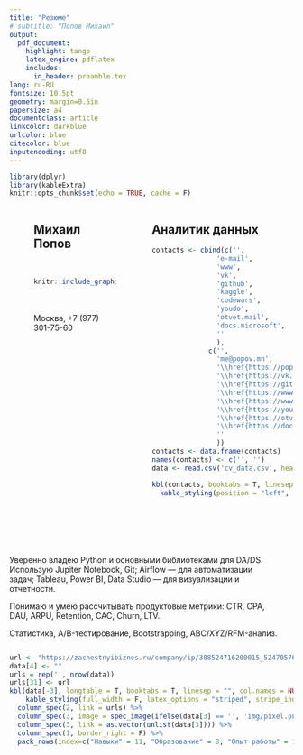 ```yaml
---
title: "Резюме"
# subtitle: "Попов Михаил"
output: 
  pdf_document:
    highlight: tango
    latex_engine: pdflatex
    includes:
      in_header: preamble.tex
lang: ru-RU
fontsize: 10.5pt
geometry: margin=0.5in
papersize: a4
documentclass: article
linkcolor: darkblue
urlcolor: blue
citecolor: blue
inputencoding: utf8
---
```


```r
library(dplyr)
library(kableExtra)
knitr::opts_chunk$set(echo = TRUE, cache = F)
```
:::: {.columns}
::: {.column width="5%" data-latex="{0.05\textwidth}"}
\ 
:::
::: {.column width="33%" data-latex="{0.33\textwidth}"}
## Михаил Попов
\
```r
knitr::include_graphics("img/circle_masked.png")
```
\
\
Москва,  +7 (977) 301-75-60
\
:::
::: {.column width="5%" data-latex="{0.05\textwidth}"}
\ 
:::
::: {.column width="57%" data-latex="{0.57\textwidth}"}
## Аналитик данных

```r
contacts <- cbind(c('',
                'e-mail',
                'www',
                'vk',
                'github',
                'kaggle',
                'codewars',
                'youdo',
                'otvet.mail',
                'docs.microsoft',
                ''
                ),
              c('',
                'me@popov.mn',
                '\\href{https://popov.mn/}{popov.mn}',
                '\\href{https://vk.com/kozlodoev}{kozlodoev}',
                '\\href{https://github.com/novayazarya}{novayazarya}',
                '\\href{https://www.kaggle.com/mikhailpopov}{mikhailpopov}',
                '\\href{https://www.codewars.com/users/novayazarya}{novayazarya}',
                '\\href{https://youdo.com/u8453842}{u8453842}',
                '\\href{https://otvet.mail.ru/profile/id269449239/answers/all/}{id269449239}',
                '\\href{https://docs.microsoft.com/ru-ru/users/mpopov/}{mpopov}',
                ''
                ))
contacts <- data.frame(contacts)
names(contacts) <- c('', '')
data <- read.csv('cv_data.csv', header = F, sep=';')
```

```r
kbl(contacts, booktabs = T, linesep = "", col.names = NULL, escape = F) %>%
  kable_styling(position = "left", font_size = 8.5)
```
:::
::::
## 
::: {.column width="5%" data-latex="{0.05\textwidth}"}
\ 
:::
::: {.column width="95%" data-latex="{0.95\textwidth}"}
Уверенно владею Python и основными библиотеками для DA/DS. Использую Jupiter Notebook, Git; Airflow — для автоматизации задач; Tableau, Power BI, Data Studio — для визуализации и отчетности.

Понимаю и умею рассчитывать продуктовые метрики: CTR, CPA, DAU, ARPU, Retention, CAC, Churn, LTV.

Статистика, A/B-тестирование, Bootstrapping, ABC/XYZ/RFM-анализ.
:::
```r
url <- "https://zachestnyibiznes.ru/company/ip/308524716200015_524705764087_Popov-Mihail-Nikolaevich"
data[4] <- ""
urls = rep('', nrow(data))
urls[31] <- url
kbl(data[-3], longtable = T, booktabs = T, linesep = "", col.names = NULL, escape = T) %>%
    kable_styling(full_width = F, latex_options = "striped", stripe_index = c(seq(2, 10, 2), 12, 15, seq(20, 35, 3), seq(37, 50, 2), seq(52, 67, 2)), bootstrap_options = c("hover", "condensed", "condensed")) %>%
  column_spec(2, link = urls) %>%
  column_spec(3, image = spec_image(ifelse(data[3] == '', 'img/pixel.png', 'img/cert.png'), 50, 50)) %>%
  column_spec(3, link = as.vector(unlist(data[3]))) %>%
  column_spec(1, border_right = F) %>%
  pack_rows(index=c("Навыки" = 11, "Образование" = 8, "Опыт работы" = 17, "Допобразование" = 1), latex_gap_space = "1.5em")
```